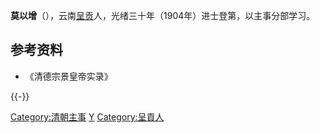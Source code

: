 {{Multiple issues|
{{更新|time=2021-08-28}}
{{Refimprove|time=2022-04-02T11:06:34+00:00}}
}}
{{明清人物信息框
| 姓名 = 莫以增
| 原名 = 
| 圖片名稱=
| 圖片大小 =
| 圖片說明 =
| 最高職務 = 
| 屆數 = 
| 國家 = 大清
| 前任 = 
| 繼任 = 
| 爵位 =
| 籍貫 = 云南呈贡
| 族裔 = 汉族
| 旗籍 = 
| 字號 = 
| 諡號 = 
| 出生日期 = 时间、地点不详
| 出生地點 = 
| 逝世日期 = 时间、地点不详
| 逝世地點 = 
| 墓葬 = 
| 配偶 = 
| 親屬 =
| 出身 = 
*光緒三十年甲辰恩科赐進士出身
| 經歷 = 
| 著作 = 
}}
'''莫以增'''（{{bd|?||?|}}），云南[[呈贡|呈贡]]人，光绪三十年（1904年）进士登第，以主事分部学习。

==参考资料==
{{Reflist}}
*《清德宗景皇帝实录》

{{-}}
{{清朝人物小作品}}
{{中国政治人物小作品}}
{{光緒三十年甲辰恩科殿試金榜}}
{{DEFAULTSORT:Mo莫}}
[[Category:清朝主事|Category:清朝主事]]
[[Category:莫姓|Y]]
[[Category:呈貢人|Category:呈貢人]]